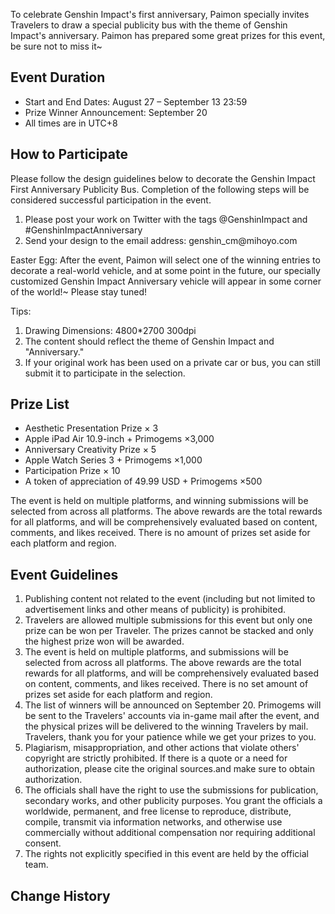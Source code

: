 {{Event
|name              = Journeying Together
|image             = Journeying Together.png
|type              = Web
|time_known        = yes
|time_start        = 2021-08-27 20:00:00
|time_start_offset = GMT+8
|time_end          = 2021-09-13 23:59:00
|time_end_offset   = GMT+8
|link              = https://www.hoyolab.com/article/767319
}}
To celebrate Genshin Impact's first anniversary, Paimon specially invites Travelers to draw a special publicity bus with the theme of Genshin Impact's anniversary. Paimon has prepared some great prizes for this event, be sure not to miss it~

==Event Duration==
*Start and End Dates: August 27 – September 13 23:59
*Prize Winner Announcement: September 20
*All times are in UTC+8

==How to Participate==
Please follow the design guidelines below to decorate the Genshin Impact First Anniversary Publicity Bus. Completion of the following steps will be considered successful participation in the event.
#Please post your work on Twitter with the tags @GenshinImpact and #GenshinImpactAnniversary
#Send your design to the email address: genshin_cm@mihoyo.com

Easter Egg: After the event, Paimon will select one of the winning entries to decorate a real-world vehicle, and at some point in the future, our specially customized Genshin Impact Anniversary vehicle will appear in some corner of the world!~ Please stay tuned!

Tips:
#Drawing Dimensions: 4800*2700 300dpi
#The content should reflect the theme of Genshin Impact and "Anniversary."
#If your original work has been used on a private car or bus, you can still submit it to participate in the selection.

==Prize List==
*Aesthetic Presentation Prize × 3
*Apple iPad Air 10.9-inch + Primogems ×3,000
*Anniversary Creativity Prize × 5
*Apple Watch Series 3 + Primogems ×1,000
*Participation Prize × 10
*A token of appreciation of 49.99 USD + Primogems ×500

The event is held on multiple platforms, and winning submissions will be selected from across all platforms. The above rewards are the total rewards for all platforms, and will be comprehensively evaluated based on content, comments, and likes received. There is no amount of prizes set aside for each platform and region.

==Event Guidelines==
#Publishing content not related to the event (including but not limited to advertisement links and other means of publicity) is prohibited.
#Travelers are allowed multiple submissions for this event but only one prize can be won per Traveler. The prizes cannot be stacked and only the highest prize won will be awarded.
#The event is held on multiple platforms, and submissions will be selected from across all platforms. The above rewards are the total rewards for all platforms, and will be comprehensively evaluated based on content, comments, and likes received. There is no set amount of prizes set aside for each platform and region.
#The list of winners will be announced on September 20. Primogems will be sent to the Travelers' accounts via in-game mail after the event, and the physical prizes will be delivered to the winning Travelers by mail. Travelers, thank you for your patience while we get your prizes to you.
#Plagiarism, misappropriation, and other actions that violate others' copyright are strictly prohibited. If there is a quote or a need for authorization, please cite the original sources.and make sure to obtain authorization.
#The officials shall have the right to use the submissions for publication, secondary works, and other publicity purposes. You grant the officials a worldwide, permanent, and free license to reproduce, distribute, compile, transmit via information networks, and otherwise use commercially without additional compensation nor requiring additional consent.
#The rights not explicitly specified in this event are held by the official team.

==Change History==
{{Change History|2.0}}